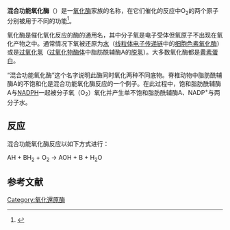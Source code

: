 '''混合功能氧化酶'''（{{lang-en|Mixed-function oxidase}}）是一[[氧化|氧化]][[酶|酶]]家族的名称，在它们催化的反应中O<sub>2</sub>的两个原子分别被用于不同的功能<ref>{{MeshName|Mixed+Function+Oxygenases}}</ref>。

氧化酶是催化氧化反应的酶的通用名，其中分子氧是电子受体但氧原子不出现在氧化产物之中。通常情况下氧被还原为[[水|水]]（[[线粒体|线粒体]][[电子传递链|电子传递链]]中的[[细胞色素氧化酶
]]）或是[[过氧化氢|过氧化氢]]（[[过氧化物酶体|过氧化物酶体]]中脂肪酰辅酶A的[[脱氢|脱氢]]）。大多数氧化酶都是[[黄素蛋白|黄素蛋白]]。

“混合功能氧化酶”这个名字说明此酶同时氧化两种不同底物。脊椎动物中脂肪酰辅酶A的不饱和化是混合功能氧化酶反应的一个例子。在此过程中，饱和脂肪酰辅酶A与[[NADPH|NADPH]]一起被分子氧（O<sub>2</sub>）氧化并产生单不饱和脂肪酰辅酶A、NADP<sup>+</sup>与两分子水。

==反应==
混合功能氧化酶反应以如下方式进行：

AH + BH<sub>2</sub> + O<sub>2</sub> → AOH + B + H<sub>2</sub>O

==参考文献==
{{reflist}}

[[Category:氧化還原酶|Category:氧化還原酶]]